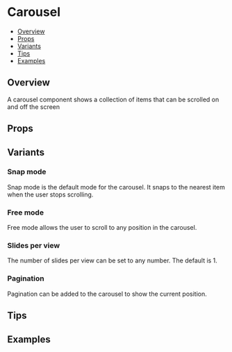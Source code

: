 
<Meta of={CarouselStories} />

# Carousel

- [Overview](#overview)
- [Props](#props)
- [Variants](#variants)
- [Tips](#tips)
- [Examples](#examples)

## Overview

A carousel component shows a collection of items that can be scrolled on and off the screen

<Canvas of={CarouselStories.Default} />

## Props

<Controls of={CarouselStories.Default} />

## Variants

### Snap mode

Snap mode is the default mode for the carousel. It snaps to the nearest item when the user stops scrolling.

<Canvas of={CarouselStories.Snap} />

### Free mode

Free mode allows the user to scroll to any position in the carousel.

<Canvas of={CarouselStories.Free} />

### Slides per view

The number of slides per view can be set to any number. The default is 1.

<Canvas of={CarouselStories.SlidesPerView} />

### Pagination

Pagination can be added to the carousel to show the current position.

<Canvas of={CarouselStories.Pagination} />

## Tips

## Examples
